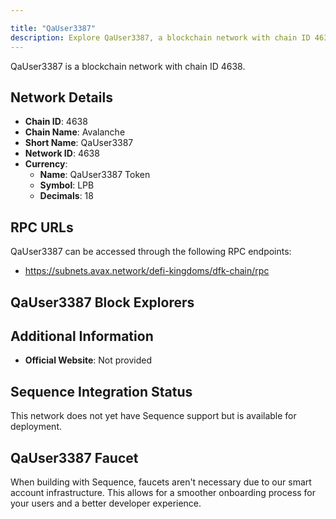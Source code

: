 ```yaml
---

title: "QaUser3387"
description: Explore QaUser3387, a blockchain network with chain ID 4638. Learn about its native currency, QaUser3387 Token, and how to interact with the network.
---
```




QaUser3387 is a blockchain network with chain ID 4638.

## Network Details

- **Chain ID**: 4638
- **Chain Name**: Avalanche
- **Short Name**: QaUser3387
- **Network ID**: 4638
- **Currency**: 
  - **Name**: QaUser3387 Token
  - **Symbol**: LPB
  - **Decimals**: 18

## RPC URLs

QaUser3387 can be accessed through the following RPC endpoints:

- https://subnets.avax.network/defi-kingdoms/dfk-chain/rpc

## QaUser3387 Block Explorers



## Additional Information

- **Official Website**: Not provided

## Sequence Integration Status

This network does not yet have Sequence support but is available for deployment.

## QaUser3387 Faucet

When building with Sequence, faucets aren't necessary due to our smart account infrastructure. This allows for a smoother onboarding process for your users and a better developer experience.
